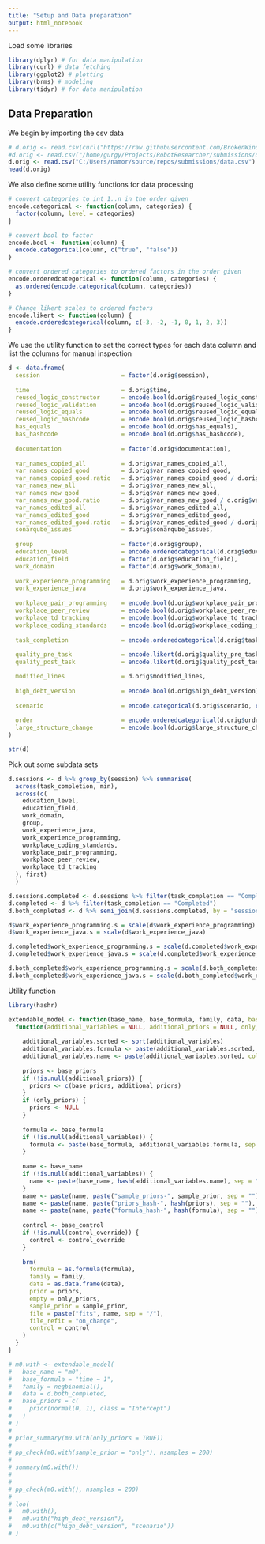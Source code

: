 ```yaml
---
title: "Setup and Data preparation"
output: html_notebook
---
```

Load some libraries

```r
library(dplyr) # for data manipulation
library(curl) # data fetching
library(ggplot2) # plotting
library(brms) # modeling
library(tidyr) # for data manipulation
```

## Data Preparation
We begin by importing the csv data

```r
# d.orig <- read.csv(curl("https://raw.githubusercontent.com/BrokenWindowsInvestigation/Submissions/master/data.csv?token=AB26LHN6X2UD5NOF3RBOKI3AMGIJS"))
#d.orig <- read.csv("/home/gurgy/Projects/RobotResearcher/submissions/data.csv")
d.orig <- read.csv("C:/Users/namor/source/repos/submissions/data.csv")
head(d.orig)
```

We also define some utility functions for data processing

```r
# convert categories to int 1..n in the order given
encode.categorical <- function(column, categories) {
  factor(column, level = categories)
}

# convert bool to factor
encode.bool <- function(column) {
  encode.categorical(column, c("true", "false"))
}

# convert ordered categories to ordered factors in the order given
encode.orderedcategorical <- function(column, categories) {
  as.ordered(encode.categorical(column, categories))
}

# Change likert scales to ordered factors
encode.likert <- function(column) {
  encode.orderedcategorical(column, c(-3, -2, -1, 0, 1, 2, 3))
}
```

We use the utility function to set the correct types for each data column and list the columns for manual inspection

```r
d <- data.frame(
  session                       = factor(d.orig$session), 
  
  time                          = d.orig$time,
  reused_logic_constructor      = encode.bool(d.orig$reused_logic_constructor),
  reused_logic_validation       = encode.bool(d.orig$reused_logic_validation),
  reused_logic_equals           = encode.bool(d.orig$reused_logic_equals),
  reused_logic_hashcode         = encode.bool(d.orig$reused_logic_hashcode),
  has_equals                    = encode.bool(d.orig$has_equals),
  has_hashcode                  = encode.bool(d.orig$has_hashcode),
  
  documentation                 = factor(d.orig$documentation),
  
  var_names_copied_all          = d.orig$var_names_copied_all,
  var_names_copied_good         = d.orig$var_names_copied_good,
  var_names_copied_good.ratio   = d.orig$var_names_copied_good / d.orig$var_names_copied_all,
  var_names_new_all             = d.orig$var_names_new_all,
  var_names_new_good            = d.orig$var_names_new_good,
  var_names_new_good.ratio      = d.orig$var_names_new_good / d.orig$var_names_new_all,
  var_names_edited_all          = d.orig$var_names_edited_all,
  var_names_edited_good         = d.orig$var_names_edited_good,
  var_names_edited_good.ratio   = d.orig$var_names_edited_good / d.orig$var_names_edited_all,
  sonarqube_issues              = d.orig$sonarqube_issues,
  
  group                         = factor(d.orig$group),
  education_level               = encode.orderedcategorical(d.orig$education_level, c("None", "Some bachelor studies", "Bachelor degree", "Some master studies", "Master degree", "Some Ph.D. studies", "Ph. D.")),
  education_field               = factor(d.orig$education_field),
  work_domain                   = factor(d.orig$work_domain),
  
  work_experience_programming   = d.orig$work_experience_programming,
  work_experience_java          = d.orig$work_experience_java,
  
  workplace_pair_programming    = encode.bool(d.orig$workplace_pair_programming),
  workplace_peer_review         = encode.bool(d.orig$workplace_peer_review),
  workplace_td_tracking         = encode.bool(d.orig$workplace_td_tracking),
  workplace_coding_standards    = encode.bool(d.orig$workplace_coding_standards),
  
  task_completion               = encode.orderedcategorical(d.orig$task_completion, c("Not submitted", "Does not compile", "Invalid solution", "Completed")),
  
  quality_pre_task              = encode.likert(d.orig$quality_pre_task),
  quality_post_task             = encode.likert(d.orig$quality_post_task),

  modified_lines                = d.orig$modified_lines,
  
  high_debt_version             = encode.bool(d.orig$high_debt_version),
  
  scenario                      = encode.categorical(d.orig$scenario, c("booking", "tickets")),
  
  order                         = encode.orderedcategorical(d.orig$order, c(0, 1)),
  large_structure_change        = encode.bool(d.orig$large_structure_change)
)

str(d)
```

Pick out some subdata sets
```r
d.sessions <- d %>% group_by(session) %>% summarise(
  across(task_completion, min),
  across(c(
    education_level, 
    education_field, 
    work_domain, 
    group,
    work_experience_java, 
    work_experience_programming, 
    workplace_coding_standards, 
    workplace_pair_programming, 
    workplace_peer_review, 
    workplace_td_tracking
  ), first)
  ) 

d.sessions.completed <- d.sessions %>% filter(task_completion == "Completed")
d.completed <- d %>% filter(task_completion == "Completed")
d.both_completed <- d %>% semi_join(d.sessions.completed, by = "session")

d$work_experience_programming.s = scale(d$work_experience_programming)
d$work_experience_java.s = scale(d$work_experience_java)

d.completed$work_experience_programming.s = scale(d.completed$work_experience_programming)
d.completed$work_experience_java.s = scale(d.completed$work_experience_java)

d.both_completed$work_experience_programming.s = scale(d.both_completed$work_experience_programming)
d.both_completed$work_experience_java.s = scale(d.both_completed$work_experience_java)
```


Utility function
```r
library(hashr)

extendable_model <- function(base_name, base_formula, family, data, base_priors = NULL, base_control = NULL) {
  function(additional_variables = NULL, additional_priors = NULL, only_priors = FALSE, sample_prior = "no", control_override = NULL) {
    
    additional_variables.sorted <- sort(additional_variables)
    additional_variables.formula <- paste(additional_variables.sorted, collapse = " + ")
    additional_variables.name <- paste(additional_variables.sorted, collapse = ".")
    
    priors <- base_priors
    if (!is.null(additional_priors)) {
      priors <- c(base_priors, additional_priors)
    }
    if (only_priors) {
      priors <- NULL
    }
    
    formula <- base_formula
    if (!is.null(additional_variables)) {
      formula <- paste(base_formula, additional_variables.formula, sep = " + ")
    }
    
    name <- base_name
    if (!is.null(additional_variables)) {
      name <- paste(base_name, hash(additional_variables.name), sep = ".")
    }
    name <- paste(name, paste("sample_priors-", sample_prior, sep = ""), sep = ".")
    name <- paste(name, paste("priors_hash-", hash(priors), sep = ""), sep = ".")
    name <- paste(name, paste("formula_hash-", hash(formula), sep = ""), sep = ".")
    
    control <- base_control
    if (!is.null(control_override)) {
      control <- control_override
    }
    
    brm(
      formula = as.formula(formula),
      family = family,
      data = as.data.frame(data),
      prior = priors,
      empty = only_priors,
      sample_prior = sample_prior,
      file = paste("fits", name, sep = "/"),
      file_refit = "on_change",
      control = control
    )
  }
}

# m0.with <- extendable_model(
#   base_name = "m0", 
#   base_formula = "time ~ 1",
#   family = negbinomial(), 
#   data = d.both_completed, 
#   base_priors = c(
#     prior(normal(0, 1), class = "Intercept")
#   )
# )
# 
# prior_summary(m0.with(only_priors = TRUE))
# 
# pp_check(m0.with(sample_prior = "only"), nsamples = 200)
# 
# summary(m0.with())
# 
# 
# pp_check(m0.with(), nsamples = 200)
# 
# loo(
#   m0.with(),
#   m0.with("high_debt_version"),
#   m0.with(c("high_debt_version", "scenario"))
# )

```
